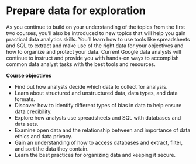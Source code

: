 # Prepare data for exploration

As you continue to build on your understanding of the topics from the first two courses, you’ll also be introduced to new topics that will help you gain practical data analytics skills. You’ll learn how to use tools like spreadsheets and SQL to extract and make use of the right data for your objectives and how to organize and protect your data. Current Google data analysts will continue to instruct and provide you with hands-on ways to accomplish common data analyst tasks with the best tools and resources.

**Course objectives**

 - Find out how analysts decide which data to collect for analysis.
 - Learn about structured and unstructured data, data types, and data formats.
 - Discover how to identify different types of bias in data to help ensure data credibility. 
 - Explore how analysts use spreadsheets and SQL with databases and data sets.
 - Examine open data and the relationship between and importance of data ethics and data privacy.
 - Gain an understanding of how to access databases and extract, filter, and sort the data they contain.
 - Learn the best practices for organizing data and keeping it secure.